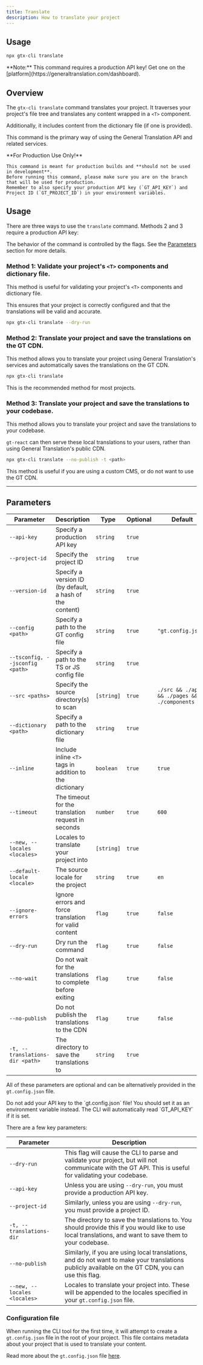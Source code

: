 ```yaml
---
title: Translate
description: How to translate your project
---
```

## Usage

```bash
npx gtx-cli translate
```
<Callout type="info">
    **Note:**
    This command requires a production API key! Get one on the [platform](https://generaltranslation.com/dashboard).
</Callout>

## Overview

The `gtx-cli translate` command translates your project. It traverses your project's file tree and translates any content wrapped in a `<T>` component.

Additionally, it includes content from the dictionary file (if one is provided).

This command is the primary way of using the General Translation API and related services.

<Callout type="warn">
    **For Production Use Only!**

    This command is meant for production builds and **should not be used in development**.
    Before running this command, please make sure you are on the branch that will be used for production.
    Remember to also specify your production API key (`GT_API_KEY`) and Project ID (`GT_PROJECT_ID`) in your environment variables.
</Callout>


## Usage

There are three ways to use the `translate` command. Methods 2 and 3 require a production API key:

The behavior of the command is controlled by the flags. See the [Parameters](#parameters) section for more details.


### Method 1: Validate your project's `<T>` components and dictionary file.

This method is useful for validating your project's `<T>` components and dictionary file.

This ensures that your project is correctly configured and that the translations will be valid and accurate.

```bash
npx gtx-cli translate --dry-run
```

### Method 2: Translate your project and save the translations on the GT CDN.

This method allows you to translate your project using General Translation's services and automatically saves the translations on the GT CDN.

```bash
npx gtx-cli translate
```
<Callout type="info">
    This is the recommended method for most projects.
</Callout>

### Method 3: Translate your project and save the translations to your codebase.

This method allows you to translate your project and save the translations to your codebase.

`gt-react` can then serve these local translations to your users, rather than using General Translation's public CDN.

```bash
npx gtx-cli translate --no-publish -t <path>
```

<Callout type="info">
    This method is useful if you are using a custom CMS, or do not want to use the GT CDN.
</Callout>


---

## Parameters

| Parameter       | Description                                      | Type    | Optional | Default         |
|-----------------|--------------------------------------------------|---------|----------|-----------------|
| `--api-key`       | Specify a production API key                                | `string`  | `true`     |                 |
| `--project-id`    | Specify the project ID                                      | `string`  | `true`     |                 |
| `--version-id`    | Specify a version ID (by default, a hash of the content)    | `string`  | `true`     |                 |
| `--config <path>`| Specify a path to the GT config file                       | `string`  | `true`     | `"gt.config.json"`  |
| `--tsconfig, --jsconfig <path>`| Specify a path to the TS or JS config file | `string`  | `true`     |                 |
| `--src <paths>`   | Specify the source directory(s) to scan                     | `[string]`  | `true`     | `./src && ./app && ./pages && ./components`      |
| `--dictionary <path>`    | Specify a path to the dictionary file                | `string`  | `true`     |                 |
| `--inline`        | Include inline `<T>` tags in addition to the dictionary     | `boolean` | `true`     | `true`            |
| `--timeout`       | The timeout for the translation request in seconds          | `number`  | `true`     | `600`              |
| `--new, --locales <locales>`| Locales to translate your project into            | `[string]`  | `true`     |                 |
| `--default-locale <locale>`| The source locale for the project                  | `string`  | `true`     |  `en`               |
| `--ignore-errors` | Ignore errors and force translation for valid content       | `flag` | `true`     | `false`           |
| `--dry-run`       | Dry run the command                                         | `flag` | `true`     | `false`           |
| `--no-wait`       | Do not wait for the translations to complete before exiting | `flag` | `true`     | `false`           |
| `--no-publish`    | Do not publish the translations to the CDN                  | `flag` | `true`     | `false`           |
| `-t, --translations-dir <path>`    | The directory to save the translations to  | `string`  | `true`     |            |

All of these parameters are optional and can be alternatively provided in the `gt.config.json` file.

<Callout type="warn">
    Do not add your API key to the `gt.config.json` file!
    You should set it as an environment variable instead. The CLI will automatically read `GT_API_KEY` if it is set.
</Callout>

There are a few key parameters:

| Parameter       | Description                                      |
|-----------------|--------------------------------------------------|
| `--dry-run` | This flag will cause the CLI to parse and validate your project, but will not communicate with the GT API. This is useful for validating your codebase.
| `--api-key` | Unless you are using `--dry-run`, you must provide a production API key.
| `--project-id` | Similarly, unless you are using `--dry-run`, you must provide a project ID.
| `-t, --translations-dir` | The directory to save the translations to. You should provide this if you would like to use local translations, and want to save them to your codebase.
| `--no-publish` | Similarly, if you are using local translations, and do not want to make your translations publicly available on the GT CDN, you can use this flag.
| `--new, --locales <locales>` | Locales to translate your project into. These will be appended to the locales specified in your `gt.config.json` file.


### Configuration file

When running the CLI tool for the first time, it will attempt to create a `gt.config.json` file in the root of your project.
This file contains metadata about your project that is used to translate your content.

Read more about the `gt.config.json` file [here](/docs/next/reference/gt-config).
